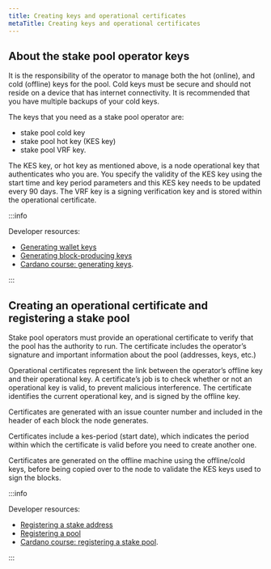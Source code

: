 ```yaml
---
title: Creating keys and operational certificates
metaTitle: Creating keys and operational certificates
---
```


## About the stake pool operator keys

It is the responsibility of the operator to manage both the hot (online), and
cold (offline) keys for the pool. Cold keys must be secure and should not reside
on a device that has internet connectivity. It is recommended that you have
multiple backups of your cold keys.

The keys that you need as a stake pool operator are:

- stake pool cold key
- stake pool hot key (KES key)
- stake pool VRF key.

The KES key, or hot key as mentioned above, is a node operational key that
authenticates who you are. You specify the validity of the KES key using the
start time and key period parameters and this KES key needs to be updated every
90 days. The VRF key is a signing verification key and is stored within the
operational certificate. 

:::info

Developer resources:

- [Generating wallet keys](https://developers.cardano.org/docs/operate-a-stake-pool/generating-wallet-keys)
- [Generating block-producing keys](https://developers.cardano.org/docs/operate-a-stake-pool/block-producer-keys)
- [Cardano course: generating keys](https://cardano-course.gitbook.io/cardano-course/handbook/create-a-stake-pool/generate-keys).

:::


## Creating an operational certificate and registering a stake pool

Stake pool operators must provide an operational certificate to verify that the
pool has the authority to run. The certificate includes the operator’s signature
and important information about the pool (addresses, keys, etc.)

Operational certificates represent the link between the operator’s offline key
and their operational key. A certificate’s job is to check whether or not an
operational key is valid, to prevent malicious interference. The certificate
identifies the current operational key, and is signed by the offline key.

Certificates are generated with an issue counter number and included in the
header of each block the node generates. 

Certificates include a kes-period (start date), which indicates the period
within which the certificate is valid before you need to create another one.

Certificates are generated on the offline machine using the offline/cold keys,
before being copied over to the node to validate the KES keys used to sign the
blocks.

:::info

Developer resources:

- [Registering a stake address](https://developers.cardano.org/docs/operate-a-stake-pool/register-stake-address)
- [Registering a pool](https://developers.cardano.org/docs/operate-a-stake-pool/register-stake-pool)
- [Cardano course: registering a stake pool](https://cardano-course.gitbook.io/cardano-course/handbook/create-a-stake-pool/register-stake-pool).

:::





